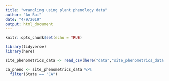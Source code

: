```yaml
---
title: "wrangling using plant phenology data"
author: "An Bui"
date: "4/9/2019"
output: html_document
---
```


```r
knitr::opts_chunk$set(echo = TRUE)
```

```r
library(tidyverse)
library(here)
```

```r
site_phenometrics_data <- read_csv(here("data","site_phenometrics_data.csv"))
```

```r
ca_pheno <- site_phenometrics_data %>%
  filter(State == "CA")
```

```r

```

